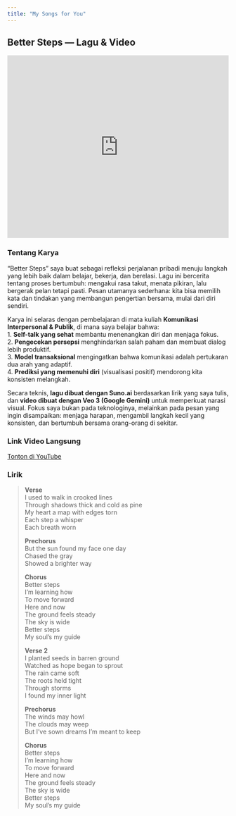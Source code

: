 ```yaml
---
title: "My Songs for You"
---
```


## Better Steps — Lagu & Video

<iframe width="100%" height="415"
  src="https://www.youtube.com/embed/8LhuFTK2nAU"
  title="My Songs for You: Better Steps | Muhammad Rafi Dhiyaulhaq - 18222069"
  frameborder="0"
  allow="accelerometer; autoplay; clipboard-write; encrypted-media; gyroscope; picture-in-picture; web-share"
  allowfullscreen>
</iframe>

### Tentang Karya

“Better Steps” saya buat sebagai refleksi perjalanan pribadi menuju langkah yang lebih baik dalam belajar, bekerja, dan berelasi. Lagu ini bercerita tentang proses bertumbuh: mengakui rasa takut, menata pikiran, lalu bergerak pelan tetapi pasti. Pesan utamanya sederhana: kita bisa memilih kata dan tindakan yang membangun pengertian bersama, mulai dari diri sendiri.  

Karya ini selaras dengan pembelajaran di mata kuliah **Komunikasi Interpersonal & Publik**, di mana saya belajar bahwa:  
1. **Self-talk yang sehat** membantu menenangkan diri dan menjaga fokus.  
2. **Pengecekan persepsi** menghindarkan salah paham dan membuat dialog lebih produktif.  
3. **Model transaksional** mengingatkan bahwa komunikasi adalah pertukaran dua arah yang adaptif.  
4. **Prediksi yang memenuhi diri** (visualisasi positif) mendorong kita konsisten melangkah.

Secara teknis, **lagu dibuat dengan Suno.ai** berdasarkan lirik yang saya tulis, dan **video dibuat dengan Veo 3 (Google Gemini)** untuk memperkuat narasi visual. Fokus saya bukan pada teknologinya, melainkan pada pesan yang ingin disampaikan: menjaga harapan, mengambil langkah kecil yang konsisten, dan bertumbuh bersama orang-orang di sekitar.

### Link Video Langsung
[Tonton di YouTube](https://youtu.be/8LhuFTK2nAU?si=7a3KTaTzR6bkHcS0)

### Lirik

> **Verse**  
> I used to walk in crooked lines  
> Through shadows thick and cold as pine  
> My heart a map with edges torn  
> Each step a whisper  
> Each breath worn  
>
> **Prechorus**  
> But the sun found my face one day  
> Chased the gray  
> Showed a brighter way  
>
> **Chorus**  
> Better steps  
> I’m learning how  
> To move forward  
> Here and now  
> The ground feels steady  
> The sky is wide  
> Better steps  
> My soul’s my guide  
>
> **Verse 2**  
> I planted seeds in barren ground  
> Watched as hope began to sprout  
> The rain came soft  
> The roots held tight  
> Through storms  
> I found my inner light  
>
> **Prechorus**  
> The winds may howl  
> The clouds may weep  
> But I’ve sown dreams I’m meant to keep  
>
> **Chorus**  
> Better steps  
> I’m learning how  
> To move forward  
> Here and now  
> The ground feels steady  
> The sky is wide  
> Better steps  
> My soul’s my guide